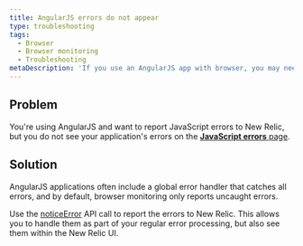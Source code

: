 ```yaml
---
title: AngularJS errors do not appear
type: troubleshooting
tags:
  - Browser
  - Browser monitoring
  - Troubleshooting
metaDescription: 'If you use an AngularJS app with browser, you may need to use NREUM.noticeError to report uncaught errors.'
---
```


## Problem

You're using AngularJS and want to report JavaScript errors to New Relic, but you do not see your application's errors on the [**JavaScript errors** page](/docs/browser/new-relic-browser/browser-pro-features/js-errors-dashboard-examining-errors-over-time).

## Solution

AngularJS applications often include a global error handler that catches all errors, and by default, browser monitoring only reports uncaught errors.

Use the [noticeError](/docs/browser/new-relic-browser/browser-agent-spa-api/newrelicnoticeerror-browser-agent-api) API call to report the errors to New Relic. This allows you to handle them as part of your regular error processing, but also see them within the New Relic UI.
